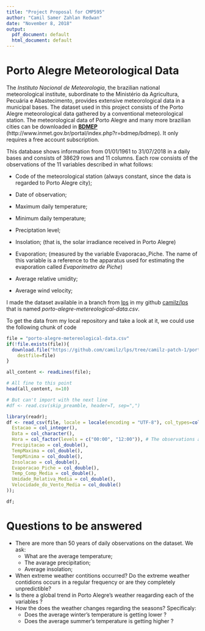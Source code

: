 ```yaml
---
title: "Project Proposal for CMP595"
author: "Camil Samer Zahlan Redwan"
date: "November 8, 2018"
output:
  pdf_document: default
  html_document: default
---
```


# Porto Alegre Meteorological Data

The *Instituto Nacional de Meteorologia*, the brazilian national meteorological institute,
subordinate to the Ministério da Agricultura, Pecuária e Abastecimento, provides extensive
meteorological data in a municipal bases. The dataset used in this project consists of
the Porto Alegre meteorological data gathered by a conventional meteorological station.
The meteorological data of Porto Alegre and many more brazilian cities can be downloaded in [**BDMEP**](http://www.inmet.gov.br/portal/index.php?r=bdmep/bdmep) (http://www.inmet.gov.br/portal/index.php?r=bdmep/bdmep). It only requires a free account subscription.

This database shows information from 01/01/1961 to 31/07/2018 in a daily bases and consists
of 38629 rows and 11 columns. Each row consists of the observations of the 11 variables described in what follows:

  * Code of the meteorological station (always constant, since the data is regarded to Porto Alegre city);
  
  * Date of observation;
  
  * Maximum daily temperature;
  
  * Minimum daily temperature;
  
  * Preciptation level;
  
  * Insolation; (that is, the solar irradiance received in Porto Alegre)
  
  * Evaporation; (measured by the variable Evaporacao_Piche. The name of this variable is a reference to the apparatus used for estimating the evaporation called *Evaporímetro de Piche*)
  
  * Average relative umidity;
  
  * Average wind velocity;

I made the dataset available in a branch from [lps](https://github.com/schnorr/lps) in my
github [camilz/lps](https://github.com/camilz/lps/tree/camilz-patch-1) that is named
*porto-alegre-metereological-data.csv*.

To get the data from my local repository and take a look at it, we could use the following chunk of code

```r
file = "porto-alegre-metereological-data.csv"
if(!file.exists(file)){
  download.file("https://github.com/camilz/lps/tree/camilz-patch-1/porto-alegre-metereological-data.csv",
	destfile=file)
}

all_content <- readLines(file);

# All fine to this point
head(all_content, n=10)

# But can't import with the next line
#df <- read.csv(skip_preamble, header=T, sep=",")

library(readr);
df <- read_csv(file, locale = locale(encoding = "UTF-8"), col_types=cols(
  Estacao = col_integer(),
  Data = col_character(),
  Hora = col_factor(levels = c("00:00", "12:00")), # The observations are made at 00:00 and 12:00.
  Precipitacao = col_double(),
  TempMaxima = col_double(),
  TempMinima = col_double(),
  Insolacao = col_double(),
  Evaporacao_Piche = col_double(),
  Temp_Comp_Media = col_double(),
  Umidade_Relativa_Media = col_double(),
  Velocidade_do_Vento_Media = col_double()
));

df;
```


# Questions to be answered

  * There are more than 50 years of daily observations on the dataset. We ask:
      - What are the average temperature;
      - The avarage precipitation;
      - Average insolation;
  * When extreme weather contitions occurred? Do the extreme weather contidions occurs in a regular frequency or are they completely unpredictible?
  * Is there a global trend in Porto Alegre's weather reagarding each of the variables ?
  * How the does the weather changes regarding the seasons? Specificaly:
      - Does the average winter's temperature is getting lower ?
      - Does the average summer's temperature is getting higher ?

